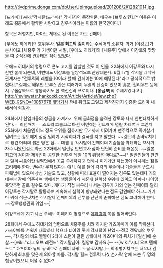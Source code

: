 http://dvdprime.donga.com/dpUserUpImg/upload/201208/2012821014.jpg

[드라마] [wiki:"각시탈(드라마)" 각시탈]의 등장인물. 배우는 [브루스 칸].[* 이름은 이래도 홍콩에서 활약한 사람이고 김우석이라는 이름의 한국인이다.]

항목은 저렇지만, 아마도 제대로 된 이름은 가토 긴페이.

[우에노 히데키]의 호위무사. '''일본 최고의 검'''이라는 수식어의 소유자. 과거 [이강토]가 순사이고 [채홍주]가 기생이던 시절, [우에노 히데키]와 [채홍주] 앞에서 이강토와 맞짱을 떠 순식간에 관광태운 적이 있었다.

우에노 히데키의 명령으로 콘노 고지를 암살한 것도 이 인물. 22화에서 이강토와 다시 한번 붙게 되는데, 이번에도 이강토를 일방적으로 관광태운다. 8월 17일 각시탈 제작사 관계자는 "전투력의 레벨을 10이라 할 때 긴페이는 10에 해당된다"라고 공식적으로 밝혔다.[* 실제로 배우인 브루스 칸은 여러가지 무술의 단증이 있으며 홍콩, 헐리우드 등에서 무술감독으로 활동하기도 한 액션신의 프로이다. '''[홍금보]'''의 수제자였다고.] [[http://reviewstar.hankooki.com/Article/ArticleView.php?WEB_GSNO=10057678 해당기사]] 작내 취급도 그렇고 제작진까지 인증한 드라마 내에서의 최강자.

24화에서 친일파들의 성금을 가져가기 위해 금화정을 습격한 강토와 다시 한번대치하게 된다.~~리턴매치~~ 스토리 흐름으로 봐선 이번에는 강토에게 털릴 차례여서 그런지 25화에서 처음엔 어느 정도 우위를 점하지만 무기까지 버려가며 맨주먹으로 죽기살기 덤벼드는 강토에게 점점 밀리기 시작하다가 결국엔 지고 말았다. ~~강토의 손바닥치기로 생긴 머리의 붉은 멍은 덤~~ 대결 중 각시탈이 긴페이의 기술들을 파해하는 묘사가 자주 나왔던걸로 봐선 22화에서 털린걸 반면교사 삼아 단단히 준비를 해온듯. ~~일본 최고의 검이자 제작진이 공인한 전투력 레벨 10의 위엄은 어디로?~~[* 일반인들의 편견과 달리 싸움이란 실력면에서 조금 우세하다고 언제나 이기기만 하는것이 아니라는 점을 고려해야 한다. 변수가 무척 많다는 얘기. 예를 들어 각각의 무술이나 기술들은 반드시 파훼법이 있으며 상성 기술도 있고, 상황에 따라 효율이 떨어지는 경우도 있는데다 거의 대부분 감에 의존하여 행해지는 행동들이기 때문에 실력상 우위에 있어도 어쩌다 타이밍 못맞추면 골로 갈수도 있다. 게다가 직접 싸우러 나서는 경우가 거의 없는 긴페이와 달리 이강토는 각시탈로 활동하며 계속해서 실력이 향상돼왔다는 점도 감안해야 하고...거기다 위에 적은것처럼 각시탈이 긴페이와의 전투를 단단히 준비해온 점도 고려해야 한다. ~~강토뱅뱅권의 위엄~~] 

이강토에게 지고 나선 우에노 히데키의 명령으로 [[이화경]]의 목을 썰어버린다.

28화에서 우에노 히데키의 명령으로 채홍주를 치려 하지만 가츠야마가 이를 막아선다. 가츠야마를 손쉽게 재압하나 했으나  타이밍 좋게 각시탈이 난입~~정글 갱왔쪄염 뿌우~~, 각시탈의 비도 짤짤이 2타에 스턴이 걸린 상태에서 가츠야마의 뒤치기 [일섬]에 순살.--[wiki:"리그 오브 레전드" 각시탈님아. 킬양보 감사요.]-- --[wiki:"시티 오브 템페스트" 가츠야마 님의 공격으로 긴페이 사망. 도움:각시탈.]--
최종병기치고는 너무나 간단하게 최후를 맞은게 의아할 따름. 각시탈 월드 전투력 다섯 손가락 안에 드는 두 명의 협공이였으니 어쩔 수 없다?
